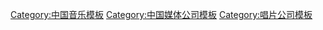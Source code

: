 {{Navbox
| name=中国唱片及影视公司
| title=中国大陆主要唱片及[[影视公司]]
| listclass = hlist
| state = autocollapse

|group1= 唱片公司
|list1= 
* [[中国唱片总公司|中國唱片]]
* [[华谊兄弟]]
* [[天娱传媒]]
* [[太合麦田]]
* [[乐华娱乐]]
* [[少城时代]]
* [[梦响强音]]
* [[天浩盛世]]
* [[原际画]]
* [[时代峰峻]]
* [[英皇娛樂 (北京)|英皇娱乐]]
* [[海蝶音樂]]
* [[新鲜音乐]]
* [[新傲音乐]]
* [[美梦成真音乐|美梦成真]]
* [[東嘉娛樂]]
* [[太陽娛樂文化]]
* [[孔雀唱片]]
* [[星外星唱片]]
* [[天凯唱片]]
* [[巧克力唱片]]
* [[索尼音乐娱乐中国|索尼音乐]]
* [[环球音乐 (中国)|环球唱片]]
* [[华纳音乐中国|华纳音乐]]
* [[愛貝克思集團|爱贝克思]]
* [[新亞洲娛樂集團|新亞洲娛樂]]
* [[经典五大（北京）|五大唱片]]
|group2= 影视公司
|list2= 
* [[阿里巴巴影業]]
* [[中国电影集团公司北京电影制片厂|北京电影制片厂]]
* [[北京电视艺术中心]]
* [[赵本山|本山传媒]]
* [[博纳影业]]
* [[保利博纳电影发行公司|保利博纳]]
* [[中视传媒]]
* [[中北电视艺术中心]]
* [[中国电视剧制作中心]]
* [[中国国际电视总公司]]
* [[中国电影股份]]
* [[中国电影集团]]
* [[慈文影视]]
* [[长城影视]]
* [[橙天娱乐]]
* [[江苏稻草熊影业|稻草熊影视]]
* [[东方飞云国际影视|东方飞云]]
* [[東陽正午陽光影視有限公司|東陽正午陽光]]
* [[翡翠東方]]
* [[歡喜傳媒]]
* [[光线传媒]]
* [[欢娱影视]]
* [[华谊兄弟]]
* [[華策影視]]
* [[华夏视听环球传媒]]
* [[华录百纳]]
* [[海润影视]]
* [[欢瑞世纪]]
* [[花儿影视]]
* [[和頌传媒]]
* [[金色光芒]]
* [[金英马影视]]
* [[嘉行传媒]]
* [[张纪中|纪中文化]]
* [[简远信|远信影视]]
* [[北京京都世纪|京都世纪]]
* [[上海克顿文化传媒有限公司|克顿传媒]]
* [[乐视影业]]
* [[拉风娱乐]]
* [[林心如工作室]]
* [[浙江梦幻星生园影视文化有限公司|梦幻星生园影视]]
* [[芒果TV]]
** [[芒果娱乐]]
** [[芒果影视]]
* [[企鵝影視]]
* [[荣信达影视]]
* [[任泉|任泉工作室]]
* [[上海电影集团公司]]
* [[上海尚世影业|尚世影业]]
* [[上影英皇]]
* [[拾捌文化]]
* [[北京神艺文化传播有限公司|神艺文化]]
* [[周易影视]]
* [[唐人影视]]
* [[唐德影视]]
* [[童乐影视]]
* [[泰洋川禾]]
* [[天娱传媒]]
* [[腾讯影业]]
* [[哇唧唧哇娱乐文化|哇唧唧哇]]
* [[完美世界影视|完美世界]]
** [[长信传媒]]
* [[北京小马奔腾影视文化发展|小马奔腾]]
* [[鑫盛影视]]
* [[星美传媒]]
* [[喜天影视]]
* [[高希希|希世纪影视]]
* [[北京鑫宝源影视|鑫宝源影视]]
* [[新丽传媒]]
* [[新画面]]
* [[新視線集團|新视线]]
* [[耀客传媒]]
* [[中圣春秋影视文化|中圣春秋]]
* [[浙江广播电视集团|浙江影视]]
* [[峨眉电影集团]]
* [[派格传媒]]
* [[愛奇藝影業]]

|group3= 模特公司
|list3= 
* [[美空]]
* [[新絲路模特機構]]

|group4= 动漫公司
|list4= 
* [[奥飞动漫]]
* [[蓝弧文化]]
* [[原创动力]]
* [[玄机科技]]
* [[东方梦工厂]]
* [[宏梦卡通]]
* [[央视动漫集团|央视动漫]]
* [[今日动画]]
* [[明星动画]]
* [[追光动画]]
* [[三辰卡通]]
* [[狼烟动画]]
* [[彼岸天文化]]
* [[上海美术电影制片厂]]
* [[若森数字]]
}}<noinclude>
{{collapsible option}}
[[Category:中国音乐模板]]
[[Category:中国媒体公司模板]]
[[Category:中国影视公司| ]]
[[Category:中国艺人经纪公司| ]]
[[Category:唱片公司模板]]
</noinclude>